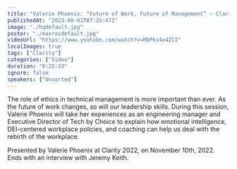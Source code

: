 ```yaml
---
title: "Valerie Phoenix: “Future of Work, Future of Management” — Clarity 2022"
publishedAt: "2023-08-01T07:25:47Z"
image: "./hqdefault.jpg"
poster: "./maxresdefault.jpg"
videoUrl: "https://www.youtube.com/watch?v=MbPks4x4ZlI"
localImages: true
tags: ["Clarity"]
categories: ["Video"]
duration: "0:25:33"
ignore: false
speakers: ["Unsorted"]
---
```


The role of ethics in technical management is more important than ever. As the future of work changes, so will our leadership skills. During this session, Valerie Phoenix will take her experiences as an engineering manager and Executive Director of Tech by Choice to explain how emotional intelligence, DEI-centered workplace policies, and coaching can help us deal with the rebirth of the workplace.

Presented by Valerie Phoenix at Clarity 2022, on November 10th, 2022. Ends with an interview with Jeremy Keith.
